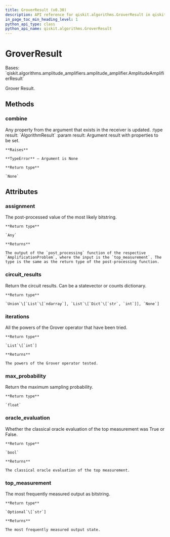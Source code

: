 ```yaml
---
title: GroverResult (v0.30)
description: API reference for qiskit.algorithms.GroverResult in qiskit v0.30
in_page_toc_min_heading_level: 1
python_api_type: class
python_api_name: qiskit.algorithms.GroverResult
---
```


# GroverResult

<Class id="qiskit.algorithms.GroverResult" isDedicatedPage={true} github="https://github.com/qiskit/qiskit/tree/stable/0.18/qiskit/algorithms/amplitude_amplifiers/grover.py" signature="GroverResult" modifiers="class">
  Bases: `qiskit.algorithms.amplitude_amplifiers.amplitude_amplifier.AmplitudeAmplifierResult`

  Grover Result.

  ## Methods

  <span id="qiskit-algorithms-groverresult-combine" />

  ### combine

  <Function id="qiskit.algorithms.GroverResult.combine" signature="GroverResult.combine(result)">
    Any property from the argument that exists in the receiver is updated. :type result: `AlgorithmResult` :param result: Argument result with properties to be set.

    **Raises**

    **TypeError** – Argument is None

    **Return type**

    `None`
  </Function>

  ## Attributes

  ### assignment

  <Attribute id="qiskit.algorithms.GroverResult.assignment">
    The post-processed value of the most likely bitstring.

    **Return type**

    `Any`

    **Returns**

    The output of the `post_processing` function of the respective `AmplificationProblem`, where the input is the `top_measurement`. The type is the same as the return type of the post-processing function.
  </Attribute>

  ### circuit\_results

  <Attribute id="qiskit.algorithms.GroverResult.circuit_results">
    Return the circuit results. Can be a statevector or counts dictionary.

    **Return type**

    `Union`\[`List`\[`ndarray`], `List`\[`Dict`\[`str`, `int`]], `None`]
  </Attribute>

  ### iterations

  <Attribute id="qiskit.algorithms.GroverResult.iterations">
    All the powers of the Grover operator that have been tried.

    **Return type**

    `List`\[`int`]

    **Returns**

    The powers of the Grover operator tested.
  </Attribute>

  ### max\_probability

  <Attribute id="qiskit.algorithms.GroverResult.max_probability">
    Return the maximum sampling probability.

    **Return type**

    `float`
  </Attribute>

  ### oracle\_evaluation

  <Attribute id="qiskit.algorithms.GroverResult.oracle_evaluation">
    Whether the classical oracle evaluation of the top measurement was True or False.

    **Return type**

    `bool`

    **Returns**

    The classical oracle evaluation of the top measurement.
  </Attribute>

  ### top\_measurement

  <Attribute id="qiskit.algorithms.GroverResult.top_measurement">
    The most frequently measured output as bitstring.

    **Return type**

    `Optional`\[`str`]

    **Returns**

    The most frequently measured output state.
  </Attribute>
</Class>

